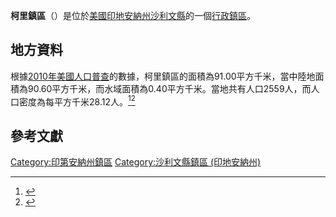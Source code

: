 {{noteTA
|G1=USState
|G2=地名
|G3=Unit
}}
{{Infobox settlement
|official_name            = 柯里鎮區
|native_name = Curry Township
|settlement_type          = [[行政鎮區|行政鎮區]]
|image_skyline            = 
|imagesize                = 
|image_map                = Map highlighting Curry Township, Sullivan County, Indiana.svg
|mapsize                  = 250px
|pushpin_map  =USA Indiana
|pushpin_label = 柯里鎮區
|pushpin_label_position   = top
|pushpin_map_caption      = 柯里鎮區在印地安納州的位置
|subdivision_type         = [[世界政區索引|國家]]
|subdivision_type1        = [[美国州份|州份]]
|subdivision_type2        = [[印地安納州行政区划|縣]]
|subdivision_name         = [[美国|美国]]
|subdivision_name1        = [[印地安納州|印地安納州]]
|subdivision_name2        = [[沙利文縣_(印地安納州)|沙利文縣]]
|elevation_ft             = 545
|elevation_m              = 166
|timezone                 = [[北美东部時區|北美东部時區]]
|area_total_km2           = 91.00
|area_land_km2            = 90.60
|area_water_km2           = 0.40
|area_total_sq_mi         = 
|area_land_sq_mi          = 
|area_water_sq_mi         = 
|population_as_of         = [[2010年美國人口普查|2010]]
|population_footnotes     = 
|population_total         = 2559
|population_density_km2   = auto
|population_density_sq_mi = auto
|utc_offset               = -5
|coordinates              = {{coord|39|12|51|N|87|23|56|W|type:city_region:US-AL_source:GNS-enwiki|display=inline,title}}
| coor_pinpoint           = 
| coordinates_footnotes   = 
|timezone_DST             = EDT
|utc_offset_DST           = -4
|postal_code_type         = [[美國郵區編號|郵區編號]]
|postal_code              = 47850, 47879
|area_code                = {{link-en|电话区号812|Area code 812|812}}
|blank_name = [[地名信息系统|GNIS ID]]
|blank_info = 453250
}}
'''柯里鎮區'''（{{lang-en|Curry Township}}）是位於[[美國|美國]][[印地安納州|印地安納州]][[沙利文縣_(印地安納州)|沙利文縣]]的一個[[行政鎮區|行政鎮區]]。

== 地方資料 ==
根據[[2010年美國人口普查|2010年美國人口普查]]的數據，柯里鎮區的面積為91.00平方千米，當中陸地面積為90.60平方千米，而水域面積為0.40平方千米。當地共有人口2559人，而人口密度為每平方千米28.12人。<ref name="GR8">{{cite web|url=http://factfinder2.census.gov|publisher=[[美国人口调查局|美国人口调查局]]|accessdate=2011-05-14|title=American FactFinder|archive-date=2013-09-11|archive-url=https://web.archive.org/web/20130911234518/http://factfinder2.census.gov/|dead-url=no}}</ref><ref>{{cite web|url=https://www.citypopulation.de/en/usa/indiana/admin/|title=USA: Indiana (Counties and Townships) - City Population|access-date=2020-08-23|archive-date=2020-04-22|archive-url=https://web.archive.org/web/20200422090607/https://www.citypopulation.de/en/usa/indiana/admin/|dead-url=no}}</ref>

== 參考文獻 ==
{{reflist}}

{{沙利文縣 (印地安納州)}}

{{DEFAULTSORT:Curry Township}}
[[Category:印第安納州鎮區|Category:印第安納州鎮區]]
[[Category:沙利文縣鎮區_(印地安納州)|Category:沙利文縣鎮區 (印地安納州)]]

{{Indiana-geo-stub}}
<nowiki></nowiki>